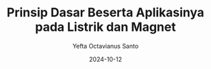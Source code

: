 ---
title: Prinsip Dasar Beserta Aplikasinya pada Listrik dan Magnet
description: Lorem ipsum dolor sit amet, consectetur adipiscing elit.
image: ""
date: 2024-10-12
author: Yefta Octavianus Santo
---